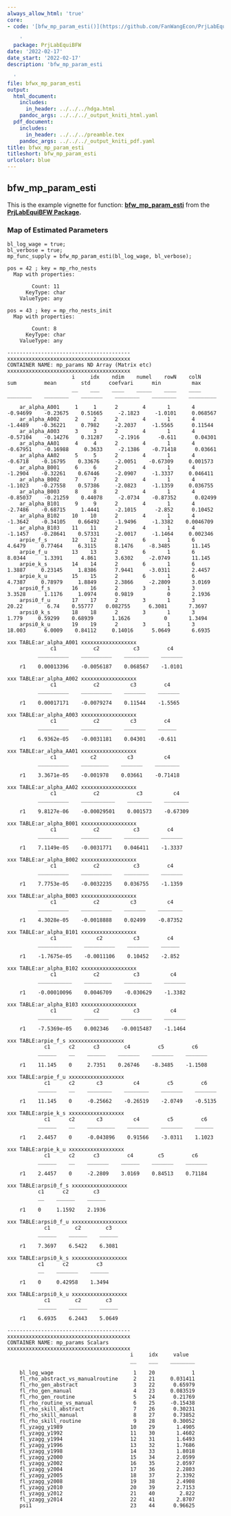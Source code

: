 ```yaml
---
always_allow_html: 'true'
core:
- code: '[bfw_mp_param_esti()](https://github.com/FanWangEcon/PrjLabEquiBFW/blob/main/PrjLabEquiBFW/paramsdata/bfw_mp_param_esti.m)

    '
  package: PrjLabEquiBFW
date: '2022-02-17'
date_start: '2022-02-17'
description: 'bfw_mp_param_esti

  '
file: bfwx_mp_param_esti
output:
  html_document:
    includes:
      in_header: ../../../hdga.html
    pandoc_args: ../../../_output_kniti_html.yaml
  pdf_document:
    includes:
      in_header: ../../../preamble.tex
    pandoc_args: ../../../_output_kniti_pdf.yaml
title: bfwx_mp_param_esti
titleshort: bfw_mp_param_esti
urlcolor: blue
---
```


## bfw_mp_param_esti

This is the example vignette for function:
[**bfw_mp_param_esti**](https://github.com/FanWangEcon/PrjLabEquiBFW/tree/main/PrjLabEquiBFW/params/bfw_mp_param_esti.m)
from the [**PrjLabEquiBFW
Package**](https://fanwangecon.github.io/PrjLabEquiBFW/)**.**

### Map of Estimated Parameters

    bl_log_wage = true;
    bl_verbose = true;
    mp_func_supply = bfw_mp_param_esti(bl_log_wage, bl_verbose);

    pos = 42 ; key = mp_rho_nests
      Map with properties:

            Count: 11
          KeyType: char
        ValueType: any

    pos = 43 ; key = mp_rho_nests_init
      Map with properties:

            Count: 8
          KeyType: char
        ValueType: any

    ----------------------------------------
    xxxxxxxxxxxxxxxxxxxxxxxxxxxxxxxxxxxxxxxx
    CONTAINER NAME: mp_params ND Array (Matrix etc)
    xxxxxxxxxxxxxxxxxxxxxxxxxxxxxxxxxxxxxxxx
                         i     idx    ndim    numel    rowN    colN      sum         mean        std      coefvari      min          max   
                         __    ___    ____    _____    ____    ____    ________    ________    _______    ________    ________    _________

        ar_alpha_A001     1     1      2        4       1       4      -0.94699    -0.23675    0.51665     -2.1823     -1.0101     0.068567
        ar_alpha_A002     2     2      2        4       1       4       -1.4489    -0.36221     0.7982     -2.2037     -1.5565      0.11544
        ar_alpha_A003     3     3      2        4       1       4      -0.57104    -0.14276    0.31287     -2.1916      -0.611      0.04301
        ar_alpha_AA01     4     4      2        4       1       4      -0.67951    -0.16988     0.3633     -2.1386    -0.71418      0.03661
        ar_alpha_AA02     5     5      2        4       1       4       -0.6718    -0.16795    0.33676     -2.0051    -0.67309     0.001573
        ar_alpha_B001     6     6      2        4       1       4       -1.2904    -0.32261    0.67446     -2.0907     -1.3337     0.046411
        ar_alpha_B002     7     7      2        4       1       4       -1.1023    -0.27558    0.57386     -2.0823     -1.1359     0.036755
        ar_alpha_B003     8     8      2        4       1       4      -0.85037    -0.21259    0.44078     -2.0734    -0.87352      0.02499
        ar_alpha_B101     9     9      2        4       1       4       -2.7486    -0.68715     1.4441     -2.1015      -2.852      0.10452
        ar_alpha_B102    10    10      2        4       1       4       -1.3642    -0.34105    0.66492     -1.9496     -1.3382    0.0046709
        ar_alpha_B103    11    11      2        4       1       4       -1.1457    -0.28641    0.57331     -2.0017     -1.1464     0.002346
        arpie_f_s        12    12      2        6       1       6        4.6479     0.77464     6.3115      8.1476     -8.3485       11.145
        arpie_f_u        13    13      2        6       1       6        8.0344      1.3391      4.861      3.6302     -2.0749       11.145
        arpie_k_s        14    14      2        6       1       6        1.3887     0.23145     1.8386      7.9441     -3.0311       2.4457
        arpie_k_u        15    15      2        6       1       6        4.7387     0.78979     1.8849      2.3866     -2.2809       3.0169
        arpsi0_f_s       16    16      2        3       1       3        3.3528      1.1176     1.0974      0.9819           0       2.1936
        arpsi0_f_u       17    17      2        3       1       3         20.22        6.74    0.55777    0.082755      6.3081       7.3697
        arpsi0_k_s       18    18      2        3       1       3         1.779     0.59299    0.68939      1.1626           0       1.3494
        arpsi0_k_u       19    19      2        3       1       3        18.003      6.0009    0.84112     0.14016      5.0649       6.6935

    xxx TABLE:ar_alpha_A001 xxxxxxxxxxxxxxxxxx
                  c1            c2           c3         c4   
              __________    __________    ________    _______

        r1    0.00013396    -0.0056187    0.068567    -1.0101

    xxx TABLE:ar_alpha_A002 xxxxxxxxxxxxxxxxxx
                  c1            c2          c3         c4   
              __________    __________    _______    _______

        r1    0.00017171    -0.0079274    0.11544    -1.5565

    xxx TABLE:ar_alpha_A003 xxxxxxxxxxxxxxxxxx
                  c1            c2          c3         c4  
              __________    __________    _______    ______

        r1    6.9362e-05    -0.0031181    0.04301    -0.611

    xxx TABLE:ar_alpha_AA01 xxxxxxxxxxxxxxxxxx
                  c1           c2          c3          c4   
              __________    _________    _______    ________

        r1    3.3671e-05    -0.001978    0.03661    -0.71418

    xxx TABLE:ar_alpha_AA02 xxxxxxxxxxxxxxxxxx
                  c1            c2            c3          c4   
              __________    ___________    ________    ________

        r1    9.8127e-06    -0.00029501    0.001573    -0.67309

    xxx TABLE:ar_alpha_B001 xxxxxxxxxxxxxxxxxx
                  c1            c2           c3         c4   
              __________    __________    ________    _______

        r1    7.1149e-05    -0.0031771    0.046411    -1.3337

    xxx TABLE:ar_alpha_B002 xxxxxxxxxxxxxxxxxx
                  c1            c2           c3         c4   
              __________    __________    ________    _______

        r1    7.7753e-05    -0.0032235    0.036755    -1.1359

    xxx TABLE:ar_alpha_B003 xxxxxxxxxxxxxxxxxx
                  c1            c2          c3          c4   
              __________    __________    _______    ________

        r1    4.3028e-05    -0.0018888    0.02499    -0.87352

    xxx TABLE:ar_alpha_B101 xxxxxxxxxxxxxxxxxx
                  c1             c2          c3         c4  
              ___________    __________    _______    ______

        r1    -1.7675e-05    -0.0011106    0.10452    -2.852

    xxx TABLE:ar_alpha_B102 xxxxxxxxxxxxxxxxxx
                  c1            c2           c3          c4   
              ___________    _________    _________    _______

        r1    -0.00010096    0.0046709    -0.030629    -1.3382

    xxx TABLE:ar_alpha_B103 xxxxxxxxxxxxxxxxxx
                  c1            c2           c3          c4   
              ___________    ________    __________    _______

        r1    -7.5369e-05    0.002346    -0.0015487    -1.1464

    xxx TABLE:arpie_f_s xxxxxxxxxxxxxxxxxx
                c1      c2      c3        c4         c5         c6   
              ______    __    ______    _______    _______    _______

        r1    11.145    0     2.7351    0.26746    -8.3485    -1.1508

    xxx TABLE:arpie_f_u xxxxxxxxxxxxxxxxxx
                c1      c2       c3          c4         c5         c6   
              ______    __    ________    ________    _______    _______

        r1    11.145    0     -0.25662    -0.26519    -2.0749    -0.5135

    xxx TABLE:arpie_k_s xxxxxxxxxxxxxxxxxx
                c1      c2       c3          c4         c5         c6  
              ______    __    _________    _______    _______    ______

        r1    2.4457    0     -0.043896    0.91566    -3.0311    1.1023

    xxx TABLE:arpie_k_u xxxxxxxxxxxxxxxxxx
                c1      c2      c3         c4        c5         c6   
              ______    __    _______    ______    _______    _______

        r1    2.4457    0     -2.2809    3.0169    0.84513    0.71184

    xxx TABLE:arpsi0_f_s xxxxxxxxxxxxxxxxxx
              c1      c2        c3  
              __    ______    ______

        r1    0     1.1592    2.1936

    xxx TABLE:arpsi0_f_u xxxxxxxxxxxxxxxxxx
                c1        c2        c3  
              ______    ______    ______

        r1    7.3697    6.5422    6.3081

    xxx TABLE:arpsi0_k_s xxxxxxxxxxxxxxxxxx
              c1      c2         c3  
              __    _______    ______

        r1    0     0.42958    1.3494

    xxx TABLE:arpsi0_k_u xxxxxxxxxxxxxxxxxx
                c1        c2        c3  
              ______    ______    ______

        r1    6.6935    6.2443    5.0649

    ----------------------------------------
    xxxxxxxxxxxxxxxxxxxxxxxxxxxxxxxxxxxxxxxx
    CONTAINER NAME: mp_params Scalars
    xxxxxxxxxxxxxxxxxxxxxxxxxxxxxxxxxxxxxxxx
                                            i     idx     value  
                                            __    ___    ________

        bl_log_wage                          1    20            1
        fl_rho_abstract_vs_manualroutine     2    21     0.031411
        fl_rho_gen_abstract                  3    22      0.65979
        fl_rho_gen_manual                    4    23     0.083519
        fl_rho_gen_routine                   5    24      0.21769
        fl_rho_routine_vs_manual             6    25     -0.15438
        fl_rho_skill_abstract                7    26      0.30231
        fl_rho_skill_manual                  8    27      0.73852
        fl_rho_skill_routine                 9    28      0.30052
        fl_yzagg_y1989                      10    29       1.4905
        fl_yzagg_y1992                      11    30       1.4602
        fl_yzagg_y1994                      12    31       1.6493
        fl_yzagg_y1996                      13    32       1.7686
        fl_yzagg_y1998                      14    33       1.8018
        fl_yzagg_y2000                      15    34       2.0599
        fl_yzagg_y2002                      16    35       2.0597
        fl_yzagg_y2004                      17    36       2.2803
        fl_yzagg_y2005                      18    37       2.3392
        fl_yzagg_y2008                      19    38       2.4908
        fl_yzagg_y2010                      20    39       2.7153
        fl_yzagg_y2012                      21    40        2.822
        fl_yzagg_y2014                      22    41       2.8707
        psi1                                23    44      0.96625
